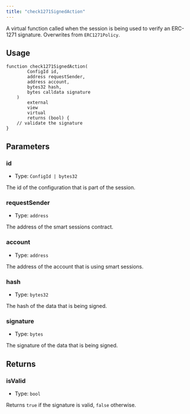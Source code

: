```yaml
---
title: "check1271SignedAction"
---
```


A virtual function called when the session is being used to verify an ERC-1271 signature. Overwrites from `ERC1271Policy`.

## Usage

```solidity
function check1271SignedAction(
        ConfigId id,
        address requestSender,
        address account,
        bytes32 hash,
        bytes calldata signature
    )
        external
        view
        virtual
        returns (bool) {
    // validate the signature
}
```

## Parameters

### id

- Type: `ConfigId | bytes32`

The id of the configuration that is part of the session.

### requestSender

- Type: `address`

The address of the smart sessions contract.

### account

- Type: `address`

The address of the account that is using smart sessions.

### hash

- Type: `bytes32`

The hash of the data that is being signed.

### signature

- Type: `bytes`

The signature of the data that is being signed.

## Returns

### isValid

- Type: `bool`

Returns `true` if the signature is valid, `false` otherwise.
